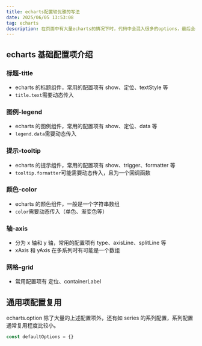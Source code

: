 ```yaml
---
title: echarts配置较优雅的写法
date: 2025/06/05 13:53:08
tag: echarts
description: 在页面中有大量echarts的情况下时，代码中会混入很多的options，最后会导致代码很臃肿，同时如果有公用项修改时改动比较麻烦，参考了其它的博文后写出了本文章
---
```


## echarts 基础配置项介绍

### 标题-title

- echarts 的标题组件，常用的配置项有 show、定位、textStyle 等
- `title.text`需要动态传入

### 图例-legend

- echarts 的图例组件，常用的配置项有 show、定位、data 等
- `legend.data`需要动态传入

### 提示-tooltip

- echarts 的提示组件，常用的配置项有 show、trigger、formatter 等
- `tooltip.formatter`可能需要动态传入，且为一个回调函数

### 颜色-color

- echarts 的颜色组件，一般是一个字符串数组
- `color`需要动态传入（单色、渐变色等）

### 轴-axis

- 分为 x 轴和 y 轴，常用的配置项有 type、axisLine、splitLine 等
- xAxis 和 yAxis 在多系列时有可能是一个数组

### 网格-grid

- 常用配置项有 定位、containerLabel

## 通用项配置复用

echarts.option 除了大量的上述配置项外，还有如 series 的系列配置，系列配置通常复用程度比较小。

```js
const defaultOptions = {}
```
